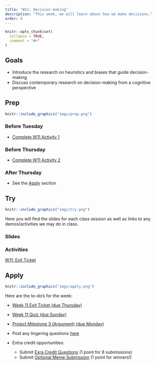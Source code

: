 ```yaml
---
title: "W11: Decision making"
description: "This week, we will learn about how we make decisions."
order: 8 
---
```


```r
knitr::opts_chunk$set(
  collapse = TRUE,
  comment = "#>"
)
```

## Goals

- Introduce the research on heuristics and biases that guide decision-making
- Discuss contemporary research on decision-making from a cognitive perspective

## Prep


:::::{.card .border .border-2 .border-info}
:::: {.grid .g-0}
::: {.g-col-3}
:::: {.card-body}

```r
knitr::include_graphics("imgs/prep.png")
```

::::
:::

::: {.g-col-9}
:::: {.card-body}
### Before Tuesday
- <span style="color:#508AB0"><a href="https://bowdoin.instructure.com/courses/6946/modules/items/447124" target="_blank">Complete W11 Activity 1</a></span>


### Before Thursday

- <span style="color:#508AB0"><a href="https://bowdoin.instructure.com/courses/6946/modules/items/447125" target="_blank">Complete W11 Activity 2</a></span>


### After Thursday

- See the [Apply](#apply) section

::::
:::
::::
:::::

## Try {.mt-5}

:::::{.card .border .border-2 .border-info}
:::: {.grid .g-0}
::: {.g-col-3}
:::: {.card-body}

```r
knitr::include_graphics("imgs/try.png")
```

::::
:::

::: {.g-col-9}
:::: {.card-body}

Here you will find the slides for each class session as well as links to any demos/activities we may do in class.

### Slides

<!-- <a class="btn btn-outline-info" href="../../slides/W1_getting_started.pdf" role="button" target="_blank">W1: Slides 1</a> -->

<!-- <a class="btn btn-outline-info" href="../../slides/W1_research_design.pdf" role="button" target="_blank">W1: Slides 2</a> -->

### Activities

<a class="btn btn-outline-info" href="https://bowdoin.instructure.com/courses/6946/modules/items/447126" role="button" target="_blank">W11: Exit Ticket</a>



::::
:::


::::
:::::

## Apply {.mt-5}

:::::{.card .border .border-2 .border-info}
:::: {.grid .g-0}
::: {.g-col-3}
:::: {.card-body}

```r
knitr::include_graphics("imgs/apply.png")
```

::::
:::

::: {.g-col-9}
:::: {.card-body}

Here are the to-do's for the week:

- <span style="color:#508AB0"><a href="https://bowdoin.instructure.com/courses/6946/modules/items/447126" target="_blank">Week 11 Exit Ticket (due Thursday)</a></span>
- <span style="color:#508AB0"><a href="https://bowdoin.instructure.com/courses/6946/modules/items/447127" target="_blank">Week 11 Quiz (due Sunday)</a></span>
- <span style="color:#508AB0"><a href="https://bowdoin.instructure.com/courses/6946/modules/items/447704" target="_blank">Project Milestone 3 (Argument) (due Monday)</a></span>
- Post any lingering questions <a href="https://forms.gle/FUPZMhQWY8cNEdYs9" target="_blank">here</a>

- Extra credit opportunities:
  - Submit <span style="color:#508AB0"><a href="https://bowdoin.instructure.com/courses/6946/modules/items/447128" target="_blank">Exra Credit Questions</a></span> (1 point for 8 submissions)
  - Submit <span style="color:#508AB0"><a href="https://bowdoin.instructure.com/courses/6946/modules/items/447129" target="_blank">Optional Meme Submission</a></span> (1 point for winners!)

::::
:::


::::
:::::

